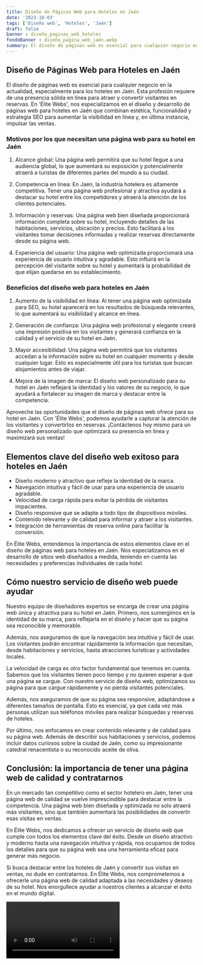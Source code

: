 ```yaml
---
title: Diseño de Páginas Web para Hoteles en Jaén
date: '2023-10-03'
tags: ['Diseño web', 'Hoteles', 'Jaén']
draft: false
banner : diseño_paginas_web_hoteles
fondoBanner : diseño_pagina_web_jaén.webp
summary: El diseño de páginas web es esencial para cualquier negocio en la actualidad, especialmente para los hoteles en Jaén. Esta profesión requiere de una presencia sólida en línea para atraer y convertir visitantes en reservas. En 'Élite Webs', nos especializamos en el diseño y desarrollo de páginas web para hoteles en Jaén que combinan estética, funcionalidad y estrategia SEO para aumentar la visibilidad en línea y, en última instancia, impulsar las ventas.
---
```


## Diseño de Páginas Web para Hoteles en Jaén

El diseño de páginas web es esencial para cualquier negocio en la actualidad, especialmente para los hoteles en Jaén. Esta profesión requiere de una presencia sólida en línea para atraer y convertir visitantes en reservas. En 'Élite Webs', nos especializamos en el diseño y desarrollo de páginas web para hoteles en Jaén que combinan estética, funcionalidad y estrategia SEO para aumentar la visibilidad en línea y, en última instancia, impulsar las ventas.

### Motivos por los que necesitan una página web para su hotel en Jaén

1. Alcance global: Una página web permitirá que su hotel llegue a una audiencia global, lo que aumentará su exposición y potencialmente atraerá a turistas de diferentes partes del mundo a su ciudad.

2. Competencia en línea: En Jaén, la industria hotelera es altamente competitiva. Tener una página web profesional y atractiva ayudará a destacar su hotel entre los competidores y atraerá la atención de los clientes potenciales.

3. Información y reservas: Una página web bien diseñada proporcionará información completa sobre su hotel, incluyendo detalles de las habitaciones, servicios, ubicación y precios. Esto facilitará a los visitantes tomar decisiones informadas y realizar reservas directamente desde su página web.

4. Experiencia del usuario: Una página web optimizada proporcionará una experiencia de usuario intuitiva y agradable. Esto influirá en la percepción del visitante sobre su hotel y aumentará la probabilidad de que elijan quedarse en su establecimiento.

### Beneficios del diseño web para hoteles en Jaén

1. Aumento de la visibilidad en línea: Al tener una página web optimizada para SEO, su hotel aparecerá en los resultados de búsqueda relevantes, lo que aumentará su visibilidad y alcance en línea.

2. Generación de confianza: Una página web profesional y elegante creará una impresión positiva en los visitantes y generará confianza en la calidad y el servicio de su hotel en Jaén.

3. Mayor accesibilidad: Una página web permitirá que los visitantes accedan a la información sobre su hotel en cualquier momento y desde cualquier lugar. Esto es especialmente útil para los turistas que buscan alojamientos antes de viajar.

4. Mejora de la imagen de marca: El diseño web personalizado para su hotel en Jaén reflejará la identidad y los valores de su negocio, lo que ayudará a fortalecer su imagen de marca y destacar entre la competencia.

Aproveche las oportunidades que el diseño de páginas web ofrece para su hotel en Jaén. Con 'Élite Webs', podemos ayudarle a capturar la atención de los visitantes y convertirlos en reservas. ¡Contáctenos hoy mismo para un diseño web personalizado que optimizará su presencia en línea y maximizará sus ventas!

<GifSeo />

<Cta />

## Elementos clave del diseño web exitoso para hoteles en Jaén

- Diseño moderno y atractivo que refleje la identidad de la marca.
- Navegación intuitiva y fácil de usar para una experiencia de usuario agradable.
- Velocidad de carga rápida para evitar la pérdida de visitantes impacientes.
- Diseño responsive que se adapte a todo tipo de dispositivos móviles.
- Contenido relevante y de calidad para informar y atraer a los visitantes.
- Integración de herramientas de reserva online para facilitar la conversión.

En Élite Webs, entendemos la importancia de estos elementos clave en el diseño de páginas web para hoteles en Jaén. Nos especializamos en el desarrollo de sitios web diseñados a medida, teniendo en cuenta las necesidades y preferencias individuales de cada hotel.

## Cómo nuestro servicio de diseño web puede ayudar

Nuestro equipo de diseñadores expertos se encarga de crear una página web única y atractiva para su hotel en Jaén. Primero, nos sumergimos en la identidad de su marca, para reflejarla en el diseño y hacer que su página sea reconocible y memorable.

Además, nos aseguramos de que la navegación sea intuitiva y fácil de usar. Los visitantes podrán encontrar rápidamente la información que necesitan, desde habitaciones y servicios, hasta atracciones turísticas y actividades locales.

La velocidad de carga es otro factor fundamental que tenemos en cuenta. Sabemos que los visitantes tienen poco tiempo y no quieren esperar a que una página se cargue. Con nuestro servicio de diseño web, optimizamos su página para que cargue rápidamente y no pierda visitantes potenciales.

Además, nos aseguramos de que su página sea responsive, adaptándose a diferentes tamaños de pantalla. Esto es esencial, ya que cada vez más personas utilizan sus teléfonos móviles para realizar búsquedas y reservas de hoteles.

Por último, nos enfocamos en crear contenido relevante y de calidad para su página web. Además de describir sus habitaciones y servicios, podemos incluir datos curiosos sobre la ciudad de Jaén, como su impresionante catedral renacentista o su reconocido aceite de oliva.

## Conclusión: la importancia de tener una página web de calidad y contratarnos

En un mercado tan competitivo como el sector hotelero en Jaén, tener una página web de calidad se vuelve imprescindible para destacar entre la competencia. Una página web bien diseñada y optimizada no solo atraerá más visitantes, sino que también aumentará las posibilidades de convertir esas visitas en ventas.

En Élite Webs, nos dedicamos a ofrecer un servicio de diseño web que cumple con todos los elementos clave del éxito. Desde un diseño atractivo y moderno hasta una navegación intuitiva y rápida, nos ocupamos de todos los detalles para que su página web sea una herramienta eficaz para generar más negocio.

Si busca destacar entre los hoteles de Jaén y convertir sus visitas en ventas, no dude en contratarnos. En Élite Webs, nos comprometemos a ofrecerle una página web de calidad adaptada a las necesidades y deseos de su hotel. Nos enorgullece ayudar a nuestros clientes a alcanzar el éxito en el mundo digital.

<Video />

<CtaBot job='Hoteles' city='Jaén'/>

<Gmaps query='Jaén+españa+maps' />
